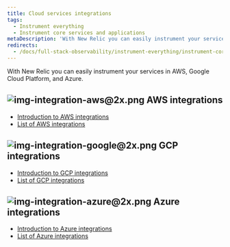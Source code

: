 ```yaml
---
title: Cloud services integrations
tags:
  - Instrument everything
  - Instrument core services and applications
metaDescription: 'With New Relic you can easily instrument your services in AWS, Google Cloud Platform, and Azure.'
redirects:
  - /docs/full-stack-observability/instrument-everything/instrument-core-services-applications/cloud-services-integrations
---
```





With New Relic you can easily instrument your services in AWS, Google Cloud Platform, and Azure.

## <ImageSizing width="64px" height="64px" verticalAlign="middle"><img src={imgIntegrationAwsimg402X} title="img-integration-aws@2x.png" alt="img-integration-aws@2x.png"/></ImageSizing> AWS integrations

* [Introduction to AWS integrations](/docs/integrations/amazon-integrations/get-started/introduction-aws-integrations)
* [List of AWS integrations](/docs/infrastructure/amazon-integrations/aws-integrations-list)

## <ImageSizing width="64px" height="64px" verticalAlign="middle"><img src={imgIntegrationGoogleimg402X} title="img-integration-google@2x.png" alt="img-integration-google@2x.png"/></ImageSizing> GCP integrations

* [Introduction to GCP integrations](/docs/integrations/google-cloud-platform-integrations/getting-started/introduction-google-cloud-platform-integrations)
* [List of GCP integrations](/docs/integrations/google-cloud-platform-integrations/gcp-integrations-list)

## <ImageSizing width="64px" height="64px" verticalAlign="middle"><img src={imgIntegrationAzureimg402X} title="img-integration-azure@2x.png" alt="img-integration-azure@2x.png"/></ImageSizing> Azure integrations

* [Introduction to Azure integrations](/docs/integrations/microsoft-azure-integrations/getting-started/introduction-azure-monitoring-integrations)
* [List of Azure integrations](/docs/integrations/microsoft-azure-integrations/azure-integrations-list)
